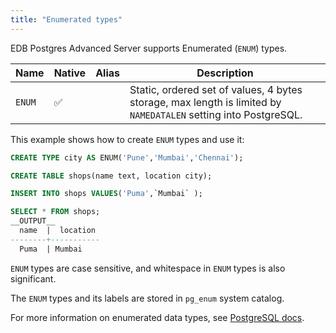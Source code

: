 ```yaml
---
title: "Enumerated types"
---
```


EDB Postgres Advanced Server supports Enumerated (`ENUM`) types.

| Name      | Native | Alias | Description                                   |
| --------- | ------ | ----- | --------------------------------------------- |
| `ENUM`    | ✅     |       | Static, ordered set of values, 4 bytes storage, max length is limited by `NAMEDATALEN` setting into PostgreSQL. |

This example shows how to create `ENUM` types and use it:

```sql
CREATE TYPE city AS ENUM('Pune','Mumbai','Chennai');

CREATE TABLE shops(name text, location city);

INSERT INTO shops VALUES('Puma',`Mumbai` );

SELECT * FROM shops;
__OUTPUT__
  name  |  location
--------+-----------
  Puma  | Mumbai
```

`ENUM` types are case sensitive, and whitespace in `ENUM` types is also significant.

The `ENUM` types and its labels are stored in `pg_enum` system catalog.

For more information on enumerated data types, see [PostgreSQL docs](https://www.postgresql.org/docs/current/datatype-enum.html).